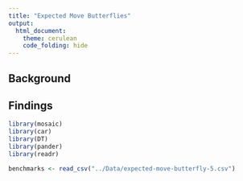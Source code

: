 ```yaml
---
title: "Expected Move Butterflies"
output: 
  html_document:
    theme: cerulean
    code_folding: hide
---
```


## Background

## Findings

```r
library(mosaic)
library(car)
library(DT)
library(pander)
library(readr)

benchmarks <- read_csv("../Data/expected-move-butterfly-5.csv")
```